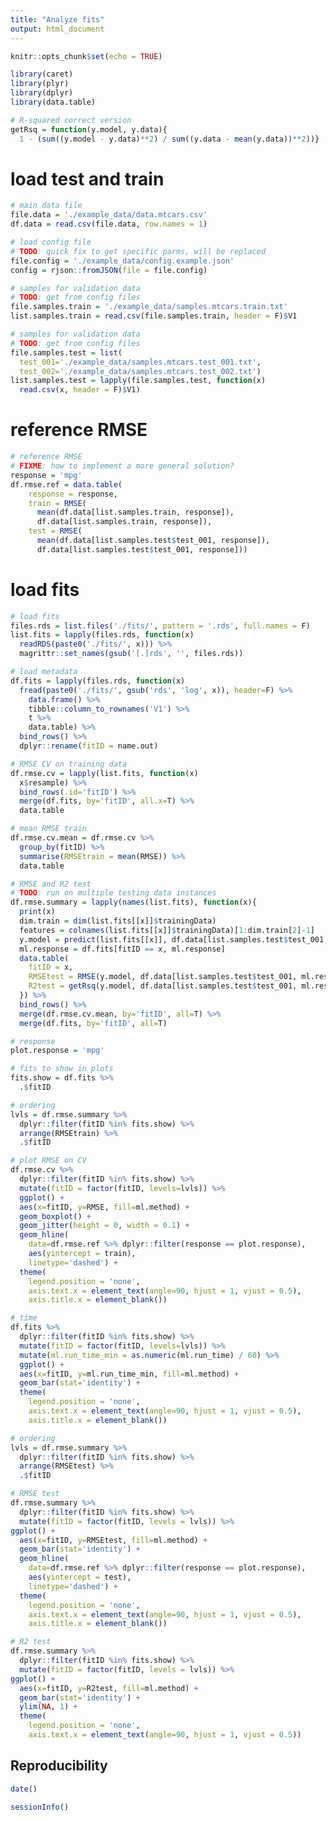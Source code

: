 ```yaml
---
title: "Analyze fits"
output: html_document
---
```


```r

knitr::opts_chunk$set(echo = TRUE)

library(caret)
library(plyr)
library(dplyr)
library(data.table) 

# R-squared correct version
getRsq = function(y.model, y.data){
  1 - (sum((y.model - y.data)**2) / sum((y.data - mean(y.data))**2))}

```

# load test and train

```r

# main data file
file.data = './example_data/data.mtcars.csv'
df.data = read.csv(file.data, row.names = 1)

# load config file
# TODO: quick fix to get specific parms, will be replaced
file.config = './example_data/config.example.json'
config = rjson::fromJSON(file = file.config)

# samples for validation data
# TODO: get from config files
file.samples.train = './example_data/samples.mtcars.train.txt'
list.samples.train = read.csv(file.samples.train, header = F)$V1

# samples for validation data
# TODO: get from config files
file.samples.test = list(
  test_001='./example_data/samples.mtcars.test_001.txt',
  test_002='./example_data/samples.mtcars.test_002.txt')
list.samples.test = lapply(file.samples.test, function(x)
  read.csv(x, header = F)$V1)

```

# reference RMSE

```r

# reference RMSE
# FIXME: how to implement a more general solution?
response = 'mpg'
df.rmse.ref = data.table(
    response = response,
    train = RMSE(
      mean(df.data[list.samples.train, response]), 
      df.data[list.samples.train, response]),
    test = RMSE(
      mean(df.data[list.samples.test$test_001, response]),
      df.data[list.samples.test$test_001, response]))

```

# load fits

```r

# load fits
files.rds = list.files('./fits/', pattern = '.rds', full.names = F)
list.fits = lapply(files.rds, function(x)
  readRDS(paste0('./fits/', x))) %>%
  magrittr::set_names(gsub('[.]rds', '', files.rds))

# load metadata
df.fits = lapply(files.rds, function(x)
  fread(paste0('./fits/', gsub('rds', 'log', x)), header=F) %>%
    data.frame() %>%
    tibble::column_to_rownames('V1') %>%
    t %>%
    data.table) %>%
  bind_rows() %>%
  dplyr::rename(fitID = name.out)

```

```r

# RMSE CV on training data
df.rmse.cv = lapply(list.fits, function(x)
  x$resample) %>%
  bind_rows(.id='fitID') %>%
  merge(df.fits, by='fitID', all.x=T) %>%
  data.table

# mean RMSE train
df.rmse.cv.mean = df.rmse.cv %>%
  group_by(fitID) %>%
  summarise(RMSEtrain = mean(RMSE)) %>%
  data.table

# RMSE and R2 test
# TODO: run on multiple testing data instances
df.rmse.summary = lapply(names(list.fits), function(x){
  print(x)
  dim.train = dim(list.fits[[x]]$trainingData)
  features = colnames(list.fits[[x]]$trainingData)[1:dim.train[2]-1]
  y.model = predict(list.fits[[x]], df.data[list.samples.test$test_001, features, drop=F])
  ml.response = df.fits[fitID == x, ml.response]
  data.table(
    fitID = x,
    RMSEtest = RMSE(y.model, df.data[list.samples.test$test_001, ml.response]),
    R2test = getRsq(y.model, df.data[list.samples.test$test_001, ml.response]))
  }) %>%
  bind_rows() %>%
  merge(df.rmse.cv.mean, by='fitID', all=T) %>%
  merge(df.fits, by='fitID', all=T)

```


```r

# response
plot.response = 'mpg'

# fits to show in plots
fits.show = df.fits %>%
  .$fitID

# ordering
lvls = df.rmse.summary %>%
  dplyr::filter(fitID %in% fits.show) %>%
  arrange(RMSEtrain) %>%
  .$fitID

# plot RMSE on CV
df.rmse.cv %>%
  dplyr::filter(fitID %in% fits.show) %>%
  mutate(fitID = factor(fitID, levels=lvls)) %>%
  ggplot() +
  aes(x=fitID, y=RMSE, fill=ml.method) +
  geom_boxplot() +
  geom_jitter(height = 0, width = 0.1) +
  geom_hline(
    data=df.rmse.ref %>% dplyr::filter(response == plot.response), 
    aes(yintercept = train),
    linetype='dashed') +
  theme(
    legend.position = 'none',
    axis.text.x = element_text(angle=90, hjust = 1, vjust = 0.5),
    axis.title.x = element_blank())

# time
df.fits %>%
  dplyr::filter(fitID %in% fits.show) %>%
  mutate(fitID = factor(fitID, levels=lvls)) %>%
  mutate(ml.run_time_min = as.numeric(ml.run_time) / 60) %>%
  ggplot() +
  aes(x=fitID, y=ml.run_time_min, fill=ml.method) +
  geom_bar(stat='identity') +
  theme(
    legend.position = 'none',
    axis.text.x = element_text(angle=90, hjust = 1, vjust = 0.5),
    axis.title.x = element_blank())


```

```r

# ordering
lvls = df.rmse.summary %>%
  dplyr::filter(fitID %in% fits.show) %>%
  arrange(RMSEtest) %>%
  .$fitID

# RMSE test
df.rmse.summary %>%
  dplyr::filter(fitID %in% fits.show) %>%
  mutate(fitID = factor(fitID, levels = lvls)) %>%
ggplot() +
  aes(x=fitID, y=RMSEtest, fill=ml.method) +
  geom_bar(stat='identity') +
  geom_hline(
    data=df.rmse.ref %>% dplyr::filter(response == plot.response), 
    aes(yintercept = test),
    linetype='dashed') +
  theme(
    legend.position = 'none',
    axis.text.x = element_text(angle=90, hjust = 1, vjust = 0.5),
    axis.title.x = element_blank())

# R2 test
df.rmse.summary %>%
  dplyr::filter(fitID %in% fits.show) %>%
  mutate(fitID = factor(fitID, levels = lvls)) %>%
ggplot() +
  aes(x=fitID, y=R2test, fill=ml.method) +
  geom_bar(stat='identity') +
  ylim(NA, 1) +
  theme(
    legend.position = 'none',
    axis.text.x = element_text(angle=90, hjust = 1, vjust = 0.5))

```

## Reproducibility

```r
date()
```

```r
sessionInfo()
```
